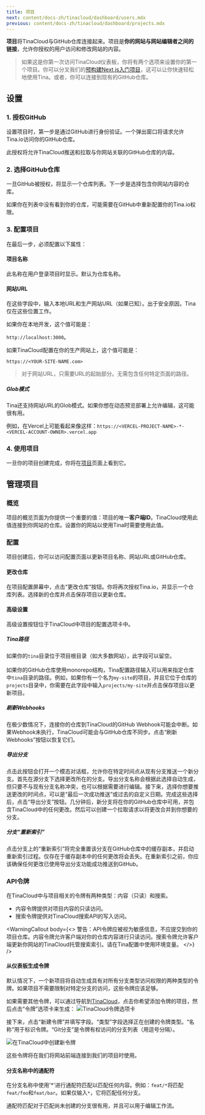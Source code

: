 ```yaml
---
title: 项目
next: content/docs-zh/tinacloud/dashboard/users.mdx
previous: content/docs-zh/tinacloud/dashboard/projects.mdx
---
```


**项目**将TinaCloud与GitHub仓库连接起来。项目是**你的网站与网站编辑者之间的链接**，允许你授权的用户访问和修改网站的内容。

> 如果这是你第一次访问TinaCloud仪表板，你将有两个选项来设置你的第一个项目。你可以分叉我们的[预构建Next.js入门项目](https://github.com/tinacms/tina-cloud-starter)，这可以让你快速轻松地使用Tina。或者，你可以连接到现有的GitHub仓库。

## 设置

### 1. 授权GitHub

设置项目时，第一步是通过GitHub进行身份验证。一个弹出窗口将请求允许Tina.io访问你的GitHub仓库。

此授权将允许TinaCloud推送和拉取与你网站关联的GitHub仓库的内容。

### 2. 选择GitHub仓库

一旦GitHub被授权，将显示一个仓库列表。下一步是选择包含你网站内容的仓库。

如果你在列表中没有看到你的仓库，可能需要在GitHub中重新配置你的Tina.io权限。

### 3. 配置项目

在最后一步，必须配置以下属性：

#### 项目名称

此名称在用户登录项目时显示。默认为仓库名称。

#### 网站URL

在这些字段中，输入本地URL和生产网站URL（如果已知）。出于安全原因，Tina仅在这些位置工作。

如果你在本地开发，这个值可能是：

`http://localhost:3000`。

如果TinaCloud配置在你的生产网站上，这个值可能是：

`https://<YOUR-SITE-NAME.com>`

> 对于网站URL，只需要URL的起始部分。无需包含任何特定页面的路径。

##### Glob模式

Tina还支持网站URL的Glob模式。如果你想在动态预览部署上允许编辑，这可能很有用。

例如，在Vercel上可能看起来像这样：`https://<VERCEL-PROJECT-NAME>-*-<VERCEL-ACCOUNT-OWNER>.vercel.app`

### 4. 使用项目

一旦你的项目创建完成，你将在[项目](https://app.tina.io/projects)页面上看到它。

## 管理项目

### 概览

项目的概览页面为你提供一个重要的值：项目的唯一**客户端ID**。TinaCloud使用此值连接到你网站的仓库。设置你的网站以使用Tina时需要使用此值。

### 配置

项目创建后，你可以访问配置页面以更新项目名称、网站URL或GitHub仓库。

#### 更改仓库

在项目配置屏幕中，点击“更改仓库”按钮。你将再次授权Tina.io，并显示一个仓库列表。选择新的仓库并点击保存项目以更新仓库。

#### 高级设置

高级设置按钮位于TinaCloud中项目的配置选项卡中。

##### Tina路径

如果你的`tina`目录位于项目根目录（如大多数网站），此字段可以留空。\
\
如果你的GitHub仓库使用monorepo结构，Tina配置路径输入可以用来指定仓库中`tina`目录的路径。例如，如果你有一个名为`my-site`的项目，并且它位于仓库的`projects`目录中，你需要在此字段中输入`projects/my-site`并点击保存项目以更新项目。

##### 刷新Webhooks

在极少数情况下，连接你的仓库到TinaCloud的GitHub Webhook可能会中断。如果Webhook未执行，TinaCloud可能会与GitHub仓库不同步。点击“刷新Webhooks”按钮以恢复它们。

##### 导出分支

点击此按钮会打开一个模态对话框，允许你在特定时间点从现有分支推送一个新分支。首先在源分支下选择更改所在的分支。导出分支名称会根据此选择自动生成，但只要不与现有分支名称冲突，也可以根据需要进行编辑。接下来，选择你想要推送更改的时间点，可以是“最后一次成功推送”或过去的自定义日期。完成这些选择后，点击“导出分支”按钮。几分钟后，新分支将在你的GitHub仓库中可用，并包含TinaCloud中的任何更改。然后可以创建一个拉取请求以将更改合并到你想要的分支。

##### 分支“重新索引”

点击分支上的“重新索引”将完全重置该分支在GitHub仓库中的缓存副本，并启动重新索引过程。仅存在于缓存副本中的任何更改将会丢失。在重新索引之前，你应该确保任何更改已使用导出分支功能成功推送到GitHub。

### API令牌

在TinaCloud中与项目相关的令牌有两种类型：内容（只读）和搜索。

- 内容令牌提供对项目内容的只读访问。
- 搜索令牌提供对TinaCloud搜索API的写入访问。

<WarningCallout
  body={<>
    警告：API令牌应被视为敏感信息，不应提交到你的项目仓库。内容令牌允许客户端对你的仓库内容进行只读访问。搜索令牌允许客户端更新你网站的TinaCloud托管搜索索引。请在Tina配置中使用环境变量。
  </>}
/>

#### 从仪表板生成令牌

默认情况下，一个新项目将自动生成具有对所有分支类型访问权限的两种类型的令牌。如果项目不需要限制对特定分支的访问，这些令牌应该足够。

如果需要其他令牌，可以通过导航到[TinaCloud](https://app.tina.io)，点击你希望添加令牌的项目，然后点击“令牌”选项卡来生成：
![TinaCloud令牌选项卡](/img/docs/tina-cloud/api_tokens_list_v1_mmjpsp.png)

接下来，点击“新建令牌”并填写字段。“类型”字段选择正在创建的令牌类型。“名称”用于标识令牌。“Git分支”是令牌有权访问的分支列表（用逗号分隔）。

![在TinaCloud中创建新令牌](/img/docs/tina-cloud/new_api_token_v1_lq1rfy.png)

这些令牌将在我们将网站前端连接到我们的项目时使用。

#### 分支名称中的通配符

在分支名称中使用'\*'进行通配符匹配以匹配任何内容。例如：`feat/*`将匹配`feat/foo`和`feat/bar`。如果仅输入`*`，它将匹配任何分支。

通配符匹配对于匹配尚未创建的分支很有用，并且可以用于编辑工作流。